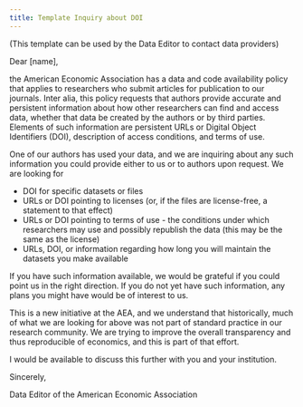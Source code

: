 ```yaml
---
title: Template Inquiry about DOI 
---
```


(This template can be used by the Data Editor to contact data providers)

Dear [name],

the American Economic Association has a data and code availability policy that applies to researchers who submit articles 
for publication to our journals. Inter alia, this policy requests that authors provide accurate and persistent information 
about how other researchers can find and access data, whether that data be created by the authors or by third parties. Elements 
of such information are persistent URLs or Digital Object Identifiers (DOI), description of access conditions, and terms of use.

One of our authors has used your data, and we are inquiring about any such information you could provide either to us or to 
authors upon request. We are looking for

- DOI for specific datasets or files
- URLs or DOI pointing to licenses (or, if the files are license-free, a statement to that effect)
- URLs or DOI pointing to terms of use - the conditions under which researchers may use and possibly republish the data 
   (this may be the same as the license)
- URLs, DOI, or information regarding how long you will maintain the datasets you make available

If you have such information available, we would be grateful if you could point us in the right direction. If you do not yet have 
such information, any plans you might have would be of interest to us. 
 
This is a new initiative at the AEA, and we understand that historically, much of what we are looking for above was not part of 
standard practice in our research community. We are trying to improve the overall transparency and thus reproducible of economics, 
and this is part of that effort.

I would be available to discuss this further with you and your institution.

Sincerely,

Data Editor of the American Economic Association
